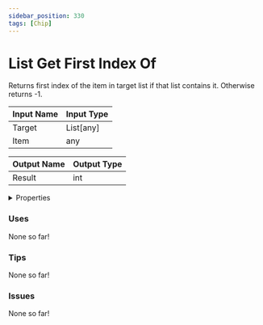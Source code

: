 ```yaml
---
sidebar_position: 330
tags: [Chip]
---
```


# List Get First Index Of

Returns first index of the item in target list if that list contains it. Otherwise returns -1.



| Input Name | Input Type |
|-----------|-----------|
| Target | List[any] |
| Item | any |

| Output Name | Output Type |
|-----------|-----------|
| Result | int |


<details>
  <summary>Properties</summary>
  <div>
    <div>
    <table>
      <thead>
        <tr>
          <th>Is beta required?</th>
          <th>❌</th>
        </tr>
        <tr>
          <th>Is this chip a trolling risk?</th>
          <th>❌</th>
        </tr>
        <tr>
          <th>Chip UUPD</th>
          <th>d8926108-6c7d-4c78-8fbd-baac2b210e03</th>
        </tr>
      </thead>
    </table>
    </div>
  </div>
</details>

### Uses

None so far!

### Tips

None so far!

### Issues

None so far!